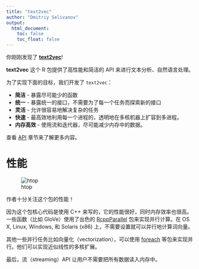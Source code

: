 ```yaml
---
title: "text2vec"
author: "Dmitriy Selivanov"
output:
  html_document:
    toc: false
    toc_float: false
---
```


你刚刚发现了 **[text2vec](https://github.com/dselivanov/text2vec)**!

**text2vec** 这个 R 包提供了高性能和简洁的 API 来进行文本分析、自然语言处理。

<!--is an R package which provides an efficient framework with a concise API for text analysis and natural language processing (NLP). -->

为了实现下面的目标，我们开发了 `text2vec`：

<!--Goals which we aimed to achieve as a result of development of `text2vec`:-->

<!--* **Concise** - expose as few functions as possible
* **Consistent** - expose unified interfaces, no need to explore new interface for each task
* **Flexible** - allow to easily solve complex tasks
* **Fast** - maximize efficiency per single thread, transparently scale to multiple threads on multicore machines
* **Memory efficient** - use streams and iterators, not keep data in RAM if possible-->

+ **简洁** - 暴露尽可能少的函数
+ **统一** - 暴露统一的接口，不需要为了每一个任务而探索新的接口
+ **灵活** - 允许很容易地解决复杂的任务
+ **快速** - 最高效地利用每一个进程的，透明地在多核机器上扩容到多进程。
+ **内存高效** - 使用流和迭代器，尽可能减少内存中的数据。

<!--See [API](api.html) section for details.-->

查看 [API](api.html) 章节来了解更多内容。

<!--# Performance-->

# 性能

![htop](images/htop.png)

<!--*Author of the package is a little bit obsessed about efficiency.*-->

作者十分关注这个包的性能！

<!--This package is efficient because it is carefully written in C++, which also means that text2vec is memory friendly. Some parts (such as GloVe) are fully parallelized using the excellent [RcppParallel](http://rcppcore.github.io/RcppParallel/) package. This means that the word embeddings are computed in parallel on OS X, Linux, Windows, and even Solaris (x86) without any additional tuning or tricks.-->

因为这个包核心代码是使用 C++ 来写的，它的性能很好，同时内存效率也很高。一些函数（比如 GloVe）使用了出色的 [RcppParallel](http://rcppcore.github.io/RcppParallel/) 包来实现并行计算。在 OS X, Linux, Windows, 和 Solaris (x86) 上，不需要设置就可以并行地计算词向量。

<!--Other emrassingly parallel tasks (such as vectorization) can use any parallel backend which supports [foreach](https://cran.r-project.org/package=foreach) package. They can achieve near-linear scalability with number of available cores.-->

其他一些并行任务比如向量化（vectorization），可以使用 [foreach](https://cran.r-project.org/package=foreach) 等包来实现并行。他们可以实现近似线性的多核扩展。

<!--Finally, a streaming API means that  users do not have to load all the data into RAM.-->

最后，流（streaming）API 让用户不需要把所有数据读入内存中。
